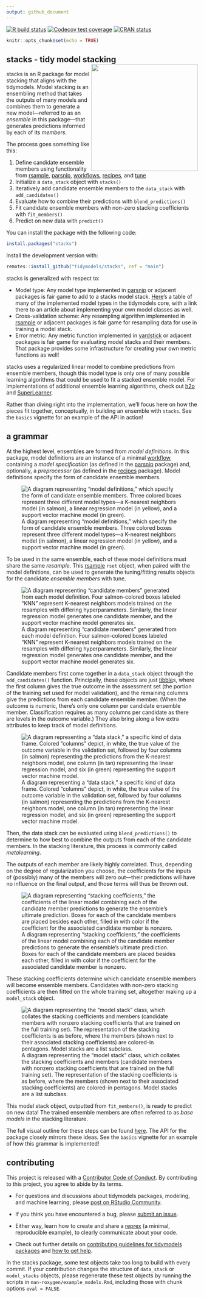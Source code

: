 ```yaml
---
output: github_document
---
```


<!-- badges: start -->
[![R build status](https://github.com/simonpcouch/stacks/workflows/R-CMD-check/badge.svg)](https://github.com/tidymodels/stacks/actions)
[![Codecov test coverage](https://codecov.io/gh/tidymodels/stacks/branch/main/graph/badge.svg)](https://codecov.io/gh/tidymodels/stacks?branch=main)
[![CRAN status](https://www.r-pkg.org/badges/version/stacks)](https://CRAN.R-project.org/package=stacks)
<!-- badges: end -->

```r
knitr::opts_chunk$set(echo = TRUE)
```

## stacks - tidy model stacking <a href='https://stacks.tidymodels.org'><img src='man/figures/logo.png' align="right" height="280" /></a>

stacks is an R package for model stacking that aligns with the tidymodels. Model stacking is an ensembling method that takes the outputs of many models and combines them to generate a new model—referred to as an _ensemble_ in this package—that generates predictions informed by each of its _members_.

The process goes something like this:

1. Define candidate ensemble members using functionality from [rsample](https://rsample.tidymodels.org/), [parsnip](https://parsnip.tidymodels.org/), [workflows](https://workflows.tidymodels.org/), [recipes](https://recipes.tidymodels.org/), and [tune](https://tune.tidymodels.org/)
2. Initialize a `data_stack` object with `stacks()`  
3. Iteratively add candidate ensemble members to the `data_stack` with `add_candidates()`  
4. Evaluate how to combine their predictions with `blend_predictions()`  
5. Fit candidate ensemble members with non-zero stacking coefficients with `fit_members()`  
6. Predict on new data with `predict()`

You can install the  package with the following code:

```r
install.packages("stacks")
```

Install the development version with:

```r
remotes::install_github("tidymodels/stacks", ref = "main")
```

stacks is generalized with respect to:

* Model type: Any model type implemented in [parsnip](https://parsnip.tidymodels.org/) or adjacent packages is fair game to add to a stacks model stack. [Here](https://www.tidymodels.org/find/parsnip/)'s a table of many of the implemented model types in the tidymodels core, with a link there to an article about implementing your own model classes as well.
* Cross-validation scheme: Any resampling algorithm implemented in [rsample](https://rsample.tidymodels.org/) or adjacent packages is fair game for resampling data for use in training a model stack.
* Error metric: Any metric function implemented in [yardstick](https://yardstick.tidymodels.org/) or adjacent packages is fair game for evaluating model stacks and their members. That package provides some infrastructure for creating your own metric functions as well!

stacks uses a regularized linear model to combine predictions from ensemble members, though this model type is only one of many possible learning algorithms that could be used to fit a stacked ensemble model. For implementations of additional ensemble learning algorithms, check out [h2o](http://docs.h2o.ai/h2o/latest-stable/h2o-r/docs/reference/h2o.stackedEnsemble.html) and [SuperLearner](https://CRAN.R-project.org/package=SuperLearner).

Rather than diving right into the implementation, we'll focus here on how the pieces fit together, conceptually, in building an ensemble with `stacks`. See the `basics` vignette for an example of the API in action!

## a grammar

At the highest level, ensembles are formed from _model definitions_. In this package, model definitions are an instance of a minimal [workflow](https://workflows.tidymodels.org/), containing a _model specification_ (as defined in the [parsnip](https://parsnip.tidymodels.org/) package) and, optionally, a _preprocessor_ (as defined in the [recipes](https://recipes.tidymodels.org/) package). Model definitions specify the form of candidate ensemble members.

![A diagram representing "model definitions," which specify the form of candidate ensemble members. Three colored boxes represent three different model types—a K-nearest neighbors model (in salmon), a linear regression model (in yellow), and a support vector machine model (in green).](man/figures/model_defs.png)

To be used in the same ensemble, each of these model definitions must share the same _resample_. This [rsample](https://rsample.tidymodels.org/) `rset` object, when paired with the model definitions, can be used to generate the tuning/fitting results objects for the candidate _ensemble members_ with tune.

![A diagram representing "candidate members" generated from each model definition. Four salmon-colored boxes labeled "KNN" represent K-nearest neighbors models trained on the resamples with differing hyperparameters. Similarly, the linear regression model generates one candidate member, and the support vector machine model generates six.](man/figures/candidates.png)

Candidate members first come together in a `data_stack` object through the `add_candidates()` function. Principally, these objects are just [tibble](https://tibble.tidyverse.org/)s, where the first column gives the true outcome in the assessment set (the portion of the training set used for model validation), and the remaining columns give the predictions from each candidate ensemble member. (When the outcome is numeric, there's only one column per candidate ensemble member. Classification requires as many columns per candidate as there are levels in the outcome variable.) They also bring along a few extra attributes to keep track of model definitions.

![A diagram representing a "data stack," a specific kind of data frame. Colored "columns" depict, in white, the true value of the outcome variable in the validation set, followed by four columns (in salmon) representing the predictions from the K-nearest neighbors model, one column (in tan) representing the linear regression model, and six (in green) representing the support vector machine model.](man/figures/data_stack.png)

Then, the data stack can be evaluated using `blend_predictions()` to determine to how best to combine the outputs from each of the candidate members.  In the stacking literature, this process is commonly called _metalearning_.

The outputs of each member are likely highly correlated. Thus, depending on the degree of regularization you choose, the coefficients for the inputs of (possibly) many of the members will zero out—their predictions will have no influence on the final output, and those terms will thus be thrown out.  

![A diagram representing "stacking coefficients," the coefficients of the linear model combining each of the candidate member predictions to generate the ensemble's ultimate prediction. Boxes for each of the candidate members are placed besides each other, filled in with color if the coefficient for the associated candidate member is nonzero.](man/figures/coefs.png)

These stacking coefficients determine which candidate ensemble members will become ensemble members. Candidates with non-zero stacking coefficients are then fitted on the whole training set, altogether making up a `model_stack` object. 

![A diagram representing the "model stack" class, which collates the stacking coefficients and members (candidate members with nonzero stacking coefficients that are trained on the full training set). The representation of the stacking coefficients is as before, where the members (shown next to their associated stacking coefficients) are colored-in pentagons. Model stacks are a list subclass.](man/figures/class_model_stack.png)

This model stack object, outputted from `fit_members()`, is ready to predict on new data! The trained ensemble members are often referred to as _base models_ in the stacking literature.

The full visual outline for these steps can be found [here](https://github.com/tidymodels/stacks/blob/main/inst/figs/outline.png). The API for the package closely mirrors these ideas. See the `basics` vignette for an example of how this grammar is implemented!

## contributing

This project is released with a [Contributor Code of Conduct](https://github.com/tidymodels/stacks/blob/main/CODE_OF_CONDUCT.md). By contributing to this project, you agree to abide by its terms.

- For questions and discussions about tidymodels packages, modeling, and machine learning, please [post on RStudio Community](https://community.rstudio.com/new-topic?category_id=15&tags=tidymodels,question).

- If you think you have encountered a bug, please [submit an issue](https://github.com/tidymodels/stacks/issues).

- Either way, learn how to create and share a [reprex](https://reprex.tidyverse.org/articles/articles/learn-reprex.html) (a minimal, reproducible example), to clearly communicate about your code.

- Check out further details on [contributing guidelines for tidymodels packages](https://www.tidymodels.org/contribute/) and [how to get help](https://www.tidymodels.org/help/).

In the stacks package, some test objects take too long to build with every commit. If your contribution changes the structure of `data_stack` or `model_stacks` objects, please regenerate these test objects by running the scripts in `man-roxygen/example_models.Rmd`, including those with chunk options `eval = FALSE`.
